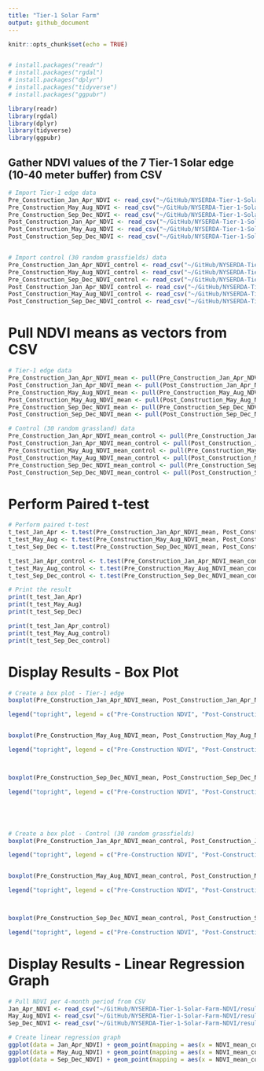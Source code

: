 ```yaml
---
title: "Tier-1 Solar Farm"
output: github_document
---
```


```r
knitr::opts_chunk$set(echo = TRUE)


# install.packages("readr")
# install.packages("rgdal")
# install.packages("dplyr")
# install.packages("tidyverse")
# install.packages("ggpubr")

library(readr)
library(rgdal)
library(dplyr)
library(tidyverse)
library(ggpubr)
```

## Gather NDVI values of the 7 Tier-1 Solar edge (10-40 meter buffer) from CSV
```r
# Import Tier-1 edge data
Pre_Construction_Jan_Apr_NDVI <- read_csv("~/GitHub/NYSERDA-Tier-1-Solar-Farm-NDVI/results/Pre-Construction Jan-Apr NDVI.csv")
Pre_Construction_May_Aug_NDVI <- read_csv("~/GitHub/NYSERDA-Tier-1-Solar-Farm-NDVI/results/Pre-Construction May-Aug NDVI.csv")
Pre_Construction_Sep_Dec_NDVI <- read_csv("~/GitHub/NYSERDA-Tier-1-Solar-Farm-NDVI/results/Pre-Construction Sep-Dec NDVI.csv")
Post_Construction_Jan_Apr_NDVI <- read_csv("~/GitHub/NYSERDA-Tier-1-Solar-Farm-NDVI/results/Post-Construction Jan-Apr NDVI.csv")
Post_Construction_May_Aug_NDVI <- read_csv("~/GitHub/NYSERDA-Tier-1-Solar-Farm-NDVI/results/Post-Construction May-Aug NDVI.csv")
Post_Construction_Sep_Dec_NDVI <- read_csv("~/GitHub/NYSERDA-Tier-1-Solar-Farm-NDVI/results/Post-Construction Sep-Dec NDVI.csv")


# Import control (30 random grassfields) data
Pre_Construction_Jan_Apr_NDVI_control <- read_csv("~/GitHub/NYSERDA-Tier-1-Solar-Farm-NDVI/results/Pre-Construction Jan-Apr NDVI Control.csv")
Pre_Construction_May_Aug_NDVI_control <- read_csv("~/GitHub/NYSERDA-Tier-1-Solar-Farm-NDVI/results/Pre-Construction May-Aug NDVI Control.csv")
Pre_Construction_Sep_Dec_NDVI_control <- read_csv("~/GitHub/NYSERDA-Tier-1-Solar-Farm-NDVI/results/Pre-Construction Sep-Dec NDVI Control.csv")
Post_Construction_Jan_Apr_NDVI_control <- read_csv("~/GitHub/NYSERDA-Tier-1-Solar-Farm-NDVI/results/Post-Construction Jan-Apr NDVI Control.csv")
Post_Construction_May_Aug_NDVI_control <- read_csv("~/GitHub/NYSERDA-Tier-1-Solar-Farm-NDVI/results/Post-Construction May-Aug NDVI Control.csv")
Post_Construction_Sep_Dec_NDVI_control <- read_csv("~/GitHub/NYSERDA-Tier-1-Solar-Farm-NDVI/results/Post-Construction Sep-Dec NDVI Control.csv")
```
# Pull NDVI means as vectors from CSV
```r
# Tier-1 edge data
Pre_Construction_Jan_Apr_NDVI_mean <- pull(Pre_Construction_Jan_Apr_NDVI, name = NDVI_mean)
Post_Construction_Jan_Apr_NDVI_mean <- pull(Post_Construction_Jan_Apr_NDVI, name = NDVI_mean)
Pre_Construction_May_Aug_NDVI_mean <- pull(Pre_Construction_May_Aug_NDVI, name = NDVI_mean)
Post_Construction_May_Aug_NDVI_mean <- pull(Post_Construction_May_Aug_NDVI, name = NDVI_mean)
Pre_Construction_Sep_Dec_NDVI_mean <- pull(Pre_Construction_Sep_Dec_NDVI, name = NDVI_mean)
Post_Construction_Sep_Dec_NDVI_mean <- pull(Post_Construction_Sep_Dec_NDVI, name = NDVI_mean)

# Control (30 random grassland) data
Pre_Construction_Jan_Apr_NDVI_mean_control <- pull(Pre_Construction_Jan_Apr_NDVI_control, name = NDVI_mean)
Post_Construction_Jan_Apr_NDVI_mean_control <- pull(Post_Construction_Jan_Apr_NDVI_control, name = NDVI_mean)
Pre_Construction_May_Aug_NDVI_mean_control <- pull(Pre_Construction_May_Aug_NDVI_control, name = NDVI_mean)
Post_Construction_May_Aug_NDVI_mean_control <- pull(Post_Construction_May_Aug_NDVI_control, name = NDVI_mean)
Pre_Construction_Sep_Dec_NDVI_mean_control <- pull(Pre_Construction_Sep_Dec_NDVI_control, name = NDVI_mean)
Post_Construction_Sep_Dec_NDVI_mean_control <- pull(Post_Construction_Sep_Dec_NDVI_control, name = NDVI_mean)
```

# Perform Paired t-test
```r
# Perform paired t-test
t_test_Jan_Apr <- t.test(Pre_Construction_Jan_Apr_NDVI_mean, Post_Construction_Jan_Apr_NDVI_mean, paired=TRUE)
t_test_May_Aug <- t.test(Pre_Construction_May_Aug_NDVI_mean, Post_Construction_May_Aug_NDVI_mean, paired=TRUE)
t_test_Sep_Dec <- t.test(Pre_Construction_Sep_Dec_NDVI_mean, Post_Construction_Sep_Dec_NDVI_mean, paired=TRUE)

t_test_Jan_Apr_control <- t.test(Pre_Construction_Jan_Apr_NDVI_mean_control, Post_Construction_Jan_Apr_NDVI_mean_control, paired=TRUE)
t_test_May_Aug_control <- t.test(Pre_Construction_May_Aug_NDVI_mean_control, Post_Construction_May_Aug_NDVI_mean_control, paired=TRUE)
t_test_Sep_Dec_control <- t.test(Pre_Construction_Sep_Dec_NDVI_mean_control, Post_Construction_Sep_Dec_NDVI_mean_control, paired=TRUE)

# Print the result
print(t_test_Jan_Apr)
print(t_test_May_Aug)
print(t_test_Sep_Dec)

print(t_test_Jan_Apr_control)
print(t_test_May_Aug_control)
print(t_test_Sep_Dec_control)
```


# Display Results - Box Plot
```r

# Create a box plot - Tier-1 edge
boxplot(Pre_Construction_Jan_Apr_NDVI_mean, Post_Construction_Jan_Apr_NDVI_mean, xlab = "Jan-Apr NDVI per collection", col = c("blue", "orange"))

legend("topright", legend = c("Pre-Construction NDVI", "Post-Construction NDVI"), fill = c("blue", "orange"))


boxplot(Pre_Construction_May_Aug_NDVI_mean, Post_Construction_May_Aug_NDVI_mean, xlab = "May-Aug NDVI per collection", col = c("blue", "orange"))

legend("topright", legend = c("Pre-Construction NDVI", "Post-Construction NDVI"), fill = c("blue", "orange"))



boxplot(Pre_Construction_Sep_Dec_NDVI_mean, Post_Construction_Sep_Dec_NDVI_mean, xlab = "Sep-Dec NDVI per collection", col = c("blue", "orange"))

legend("topright", legend = c("Pre-Construction NDVI", "Post-Construction NDVI"), fill = c("blue", "orange"))





# Create a box plot - Control (30 random grassfields)
boxplot(Pre_Construction_Jan_Apr_NDVI_mean_control, Post_Construction_Jan_Apr_NDVI_mean_control, xlab = "Jan-Apr NDVI control", col = c("blue", "orange"))

legend("topright", legend = c("Pre-Construction NDVI", "Post-Construction NDVI"), fill = c("blue", "orange"))


boxplot(Pre_Construction_May_Aug_NDVI_mean_control, Post_Construction_May_Aug_NDVI_mean_control, xlab = "May-Aug NDVI control", col = c("blue", "orange"))

legend("topright", legend = c("Pre-Construction NDVI", "Post-Construction NDVI"), fill = c("blue", "orange"))



boxplot(Pre_Construction_Sep_Dec_NDVI_mean_control, Post_Construction_Sep_Dec_NDVI_mean_control, xlab = "Sep-Dec NDVI control", col = c("blue", "orange"))

legend("topright", legend = c("Pre-Construction NDVI", "Post-Construction NDVI"), fill = c("blue", "orange"))
```

# Display Results - Linear Regression Graph
```r

# Pull NDVI per 4-month period from CSV
Jan_Apr_NDVI <- read_csv("~/GitHub/NYSERDA-Tier-1-Solar-Farm-NDVI/results/All Jan-Apr NDVI.csv")
May_Aug_NDVI <- read_csv("~/GitHub/NYSERDA-Tier-1-Solar-Farm-NDVI/results/All May-Aug NDVI.csv")
Sep_Dec_NDVI <- read_csv("~/GitHub/NYSERDA-Tier-1-Solar-Farm-NDVI/results/All Sep-Dec NDVI.csv")

# Create linear regression graph
ggplot(data = Jan_Apr_NDVI) + geom_point(mapping = aes(x = NDVI_mean_control, y = NDVI_mean, color = Status, shape = Status), size = 2.5) + geom_smooth(method = glm, mapping = aes(x = NDVI_mean_control, y = NDVI_mean, color = Status, linetype = Status)) + labs(x = "NDVI for Control Vegetation", y = "NDVI for Tier-1 Solar", title = "January - April NDVI")
ggplot(data = May_Aug_NDVI) + geom_point(mapping = aes(x = NDVI_mean_control, y = NDVI_mean, color = Status, shape = Status), size = 2.5) + geom_smooth(method = glm, mapping = aes(x = NDVI_mean_control, y = NDVI_mean, color = Status, linetype = Status)) + labs(x = "NDVI for Control Vegetation", y = "NDVI for Tier-1 Solar", title = "May - August NDVI")
ggplot(data = Sep_Dec_NDVI) + geom_point(mapping = aes(x = NDVI_mean_control, y = NDVI_mean, color = Status, shape = Status), size = 2.5) + geom_smooth(method = glm, mapping = aes(x = NDVI_mean_control, y = NDVI_mean, color = Status, linetype = Status)) + labs(x = "NDVI for Control Vegetation", y = "NDVI for Tier-1 Solar", title = "September - December NDVI")
```